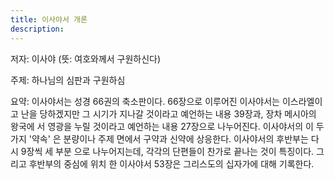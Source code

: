 ```yaml
---
title: 이사야서 개론
description: 
---
```


저자: 이사야 (뜻: 여호와께서 구원하신다)

주제: 하나님의 심판과 구원하심

요약: 이사야서는 성경 66권의 축소판이다. 66장으로 이루어진 이사야서는 이스라엘이 고 난을 당하겠지만 그 시기가 지나갈 것이라고 예언하는 내용 39장과, 장차 메시아의 왕국에 서 영광을 누릴 것이라고 예언하는 내용 27장으로 나누어진다. 이사야서의 이 두 가지 '약속' 은 분량이나 주제 면에서 구약과 신약에 상응한다. 이사야서의 후반부는 다시 9장씩 세 부분 으로 나누어지는데, 각각의 단편들이 찬가로 끝나는 것이 특징이다. 그리고 후반부의 중심에 위치 한 이사야서 53장은 그리스도의 십자가에 대해 기록한다.